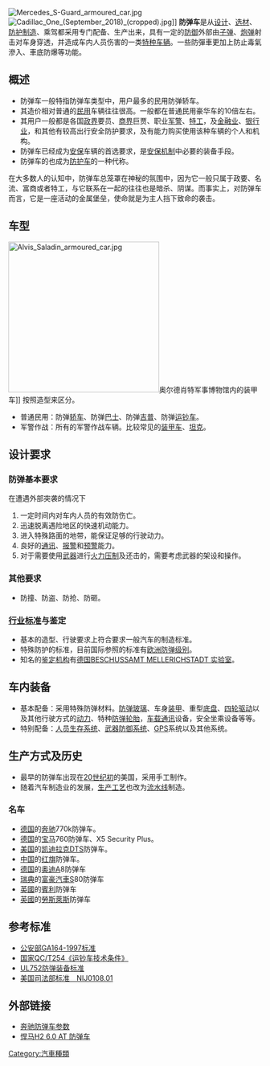 {{prose|time=2018-08-09T08:11:11+00:00}}
[[File:Mercedes_S-Guard_armoured_car.jpg|thumb]]
[[File:Cadillac_One_(September_2018)_(cropped).jpg|thumb]]]]
'''防弹车'''是从[[设计|设计]]、[[选材|选材]]、[[防护|防护]][[制造|制造]]、乘驾都采用专门配备、生产出来，具有一定的[[防御|防御]]外部由[[子弹|子弹]]、[[炮弹|炮弹]]射击对车身穿透，并造成车内人员伤害的一类[[特种车辆|特种车辆]]。一些防彈車更加上防止毒氣滲入、車底防爆等功能。

==概述==
* 防弹车一般特指防弹车类型中，用户最多的民用防弹轿车。
* 其造价相对普通的[[民用|民用]]车辆往往很高。一般都在普通民用豪华车的10倍左右。
* 其用户一般都是各国[[政界|政界]]要员、[[商界|商界]]巨贾、职业[[军警|军警]]、[[特工|特工]]，及[[金融业|金融业]]、[[银行业|银行业]]，和其他有较高出行安全防护要求，及有能力购买使用该种车辆的个人和机构。
* 防弹车已经成为[[安保|安保]]车辆的首选要求，是[[安保机制|安保机制]]中必要的装备手段。
* 防弹车的也成为[[防护车|防护车]]的一种代称。

在大多数人的认知中，防弹车总笼罩在神秘的氛围中，因为它一般只属于政要、名流、富商或者特工，与它联系在一起的往往也是暗杀、阴谋。而事实上，对防弹车而言，它是一座活动的金属堡垒，使命就是为主人挡下致命的袭击。

==车型==
[[File:Alvis_Saladin_armoured_car.jpg|300px]]奥尔德肖特军事博物馆内的装甲车]]
按照造型来区分。
* 普通民用：防弹[[轿车|轿车]]、防弹[[巴士|巴士]]、防弹[[吉普|吉普]]、防弹[[运钞车|运钞车]]。
* 军警作战：所有的军警作战车辆。比较常见的[[装甲车|装甲车]]、[[坦克|坦克]]。

==设计要求==
===防弹基本要求===
在遭遇外部突袭的情况下
# 一定时间内对车内人员的有效防伤亡。
# 迅速脱离遇险地区的快速机动能力。
# 进入特殊路面的地带，能保证足够的行驶动力。
# 良好的[[通讯|通讯]]、[[报警|报警]]和[[预警|预警]]能力。
# 对于需要使用[[武器|武器]]进行[[火力压制|火力压制]]及还击的，需要考虑武器的架设和操作。

===其他要求===
* 防撞、防盗、防抢、防砸。

===[[行业标准|行业标准]]与鉴定===
* 基本的造型、行驶要求上符合要求一般汽车的制造标准。
* 特殊防护的标准，目前国际参照的标准有[[欧洲防弹级别|欧洲防弹级别]]。
* 知名的[[鉴定机构|鉴定机构]]有[[德国|德国]][[BESCHUSSAMT_MELLERICHSTADT_实验室|BESCHUSSAMT MELLERICHSTADT 实验室]]。

==车内装备==
* 基本配备：采用特殊防弹材料。[[防弹玻璃|防弹玻璃]]、车身[[装甲|装甲]]、重型[[底盘|底盘]]、[[四轮驱动|四轮驱动]]以及其他行驶方式的[[动力|动力]]、特种[[防弹轮胎|防弹轮胎]]，[[车载通讯|车载通讯]]设备，安全坐乘设备等等。
* 特别配备：[[人员生存系统|人员生存系统]]、[[武器防御系统|武器防御系统]]、[[GPS|GPS]]系统以及其他系统。 

==生产方式及历史== 
* 最早的防弹车出现在[[20世纪初|20世纪初]]的美国，采用手工制作。
* 随着汽车制造业的发展，[[生产工艺|生产工艺]]也改为[[流水线|流水线]]制造。

===名车===
* [[德国|德国]]的[[奔驰|奔驰]]770k防弹车。
* [[德国|德国]]的[[宝马|宝马]]760防弹车、X5 Security Plus。
* [[美国|美国]]的[[凯迪拉克|凯迪拉克]]DTS防弹车。
* [[中华人民共和国|中国]]的[[红旗_(轿车)|红旗]]防弹车。
* [[德国|德国]]的[[奥迪|奥迪]]A8防弹车
* [[瑞典|瑞典]]的[[富豪汽車|富豪汽車]]S80防弹车
* [[英國|英國]]的[[賓利|賓利]]防弹车
* [[英國|英國]]的[[勞斯萊斯|勞斯萊斯]]防弹车

==参考标准==
* [[公安部GA164-1997标准|公安部GA164-1997标准]]
* [[国家QC/T254《运钞车技术条件》|国家QC/T254《运钞车技术条件》]]
* [[UL752防弹装备标准|UL752防弹装备标准]]
* [[美国司法部标准　NIJ0108.01|美国司法部标准　NIJ0108.01]]

==外部链接==
* [https://web.archive.org/web/20100405203302/http://www.sanqindaily.com/upload/auto/automobile./benz/html/2009110907778.html 奔驰防弹车参数]
* [http://auto.msn.com.cn/hummer-h2/7120.shtml 悍马H2 6.0 AT 防弹车] {{Wayback|url=http://auto.msn.com.cn/hummer-h2/7120.shtml |date=20091227173510 }}
[[Category:汽車種類|Category:汽車種類]]